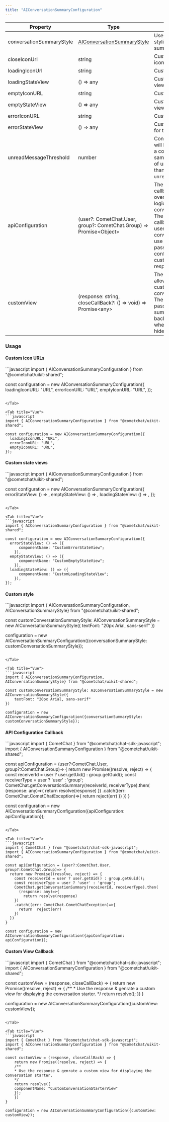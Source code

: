 ```yaml
---
title: "AIConversationSummaryConfiguration"
---
```


| Property                 | Type                                                                         | Description                                                                                                                                                                                                                                                                                                          |
| ------------------------ | ---------------------------------------------------------------------------- | -------------------------------------------------------------------------------------------------------------------------------------------------------------------------------------------------------------------------------------------------------------------------------------------------------------------- |
| conversationSummaryStyle | [AIConversationSummaryStyle](/web-shared/ai-conversation-summary-style) | Used to provide custom styling to conversation summary view.                                                                                                                                                                                                                                                         |
| closeIconUrl             | string                                                                       | Custom close button icon url.                                                                                                                                                                                                                                                                                        |
| loadingIconUrl           | string                                                                       | Custom loading icon url.                                                                                                                                                                                                                                                                                             |
| loadingStateView         | () => any                                                                    | Custom loading state view for the component.                                                                                                                                                                                                                                                                         |
| emptyIconURL             | string                                                                       | Custom empty icon url.                                                                                                                                                                                                                                                                                               |
| emptyStateView           | () => any                                                                    | Custom empty state view for the component.                                                                                                                                                                                                                                                                           |
| errorIconURL             | string                                                                       | Custom error icon url.                                                                                                                                                                                                                                                                                               |
| errorStateView           | () => any                                                                    | Custom error state view for the component.                                                                                                                                                                                                                                                                           |
| unreadMessageThreshold   | number                                                                       | Conversation summary will be generated only if a conversation has same or more number of unread messages than `unreadMessageThreshold`.                                                                                                                                                                              |
| apiConfiguration         | (user?: CometChat.User, group?: CometChat.Group) => Promise\<Object>         | The `apiConfiguration` callback allows you to override the default logic of fetching conversation starters. The `apiConfiguration` callback passes the user/group object of the conversation. You can use the [SDK Method](/ai/conversation-summary) & pass additional configuration to customise the response. |
| customView               | (response: string, closeCallBack?: () => void) => Promise\<any>              | The `customView` callback allows you to display a custom UI for conversation starters. The `customView` callback passes the conversation summary & a close call back which you can call when you want to hide/close your UI.                                                                                         |

### Usage

#### Custom icon URLs

<Tabs>
<Tab title="React">
```javascript
import { AIConversationSummaryConfiguration } from "@cometchat/uikit-shared";

const configuration = new AIConversationSummaryConfiguration({
  loadingIconURL: "URL",
  errorIconURL: "URL",
  emptyIconURL: "URL",
});
```

</Tab>

<Tab title="Vue">
```javascript
import { AIConversationSummaryConfiguration } from "@cometchat/uikit-shared";

const configuration = new AIConversationSummaryConfiguration({
  loadingIconURL: "URL",
  errorIconURL: "URL",
  emptyIconURL: "URL",
});
```

</Tab>

</Tabs>

#### Custom state views

<Tabs>
<Tab title="React">
```javascript
import { AIConversationSummaryConfiguration } from "@cometchat/uikit-shared";

const configuration = new AIConversationSummaryConfiguration({
  errorStateView: () => <CustomErrorStateView />,
  emptyStateView: () => <CustomEmptyStateView />,
  loadingStateView: () => <CustomLoadingStateView />,
});
```

</Tab>

<Tab title="Vue">
```javascript
import { AIConversationSummaryConfiguration } from "@cometchat/uikit-shared";

const configuration = new AIConversationSummaryConfiguration({
  errorStateView: () => ({
      componentName: "CustomErrorStateView";
    }),
  emptyStateView: () => ({
      componentName: "CustomEmptyStateView";
    }),
  loadingStateView: () => ({
      componentName: "CustomLoadingStateView";
    }),
});
```

</Tab>

</Tabs>

#### Custom style

<Tabs>
<Tab title="React">
```javascript
import { AIConversationSummaryConfiguration, AIConversationSummaryStyle} from "@cometchat/uikit-shared";

const customConversationSummaryStyle: AIConversationSummaryStyle = new AIConversationSummaryStyle({
  	textFont: "20px Arial, sans-serif"
})

configuration = new AIConversationSummaryConfiguration({conversationSummaryStyle: customConversationSummaryStyle});
```

</Tab>

<Tab title="Vue">
```javascript
import { AIConversationSummaryConfiguration, AIConversationSummaryStyle} from "@cometchat/uikit-shared";

const customConversationSummaryStyle: AIConversationSummaryStyle = new AIConversationSummaryStyle({
  	textFont: "20px Arial, sans-serif"
})

configuration = new AIConversationSummaryConfiguration({conversationSummaryStyle: customConversationSummaryStyle});
```

</Tab>

</Tabs>

#### API Configuration Callback

<Tabs>
<Tab title="React">
```javascript
import { CometChat } from "@cometchat/chat-sdk-javascript";
import { AIConversationSummaryConfiguration } from "@cometchat/uikit-shared";

const apiConfiguration = (user?:CometChat.User, group?:CometChat.Group)=> {
  return new Promise((resolve, reject) => {
    const receiverId = user ? user.getUid() : group.getGuid();
    const receiverType = user ? 'user' : 'group';
    CometChat.getConversationSummary(receiverId, receiverType).then(
      (response: any)=>{
        return resolve(response)
    })
    .catch((err: CometChat.CometChatException)=>{
      return  reject(err)
    })
  })
}

const configuration = new AIConversationSummaryConfiguration({apiConfiguration: apiConfiguration});
```

</Tab>

<Tab title="Vue">
```javascript
import { CometChat } from "@cometchat/chat-sdk-javascript";
import { AIConversationSummaryConfiguration } from "@cometchat/uikit-shared";

const apiConfiguration = (user?:CometChat.User, group?:CometChat.Group)=> {
  return new Promise((resolve, reject) => {
    const receiverId = user ? user.getUid() : group.getGuid();
    const receiverType = user ? 'user' : 'group';
    CometChat.getConversationSummary(receiverId, receiverType).then(
      (response: any)=>{
        return resolve(response)
    })
    .catch((err: CometChat.CometChatException)=>{
      return  reject(err)
    })
  })
}

const configuration = new AIConversationSummaryConfiguration({apiConfiguration: apiConfiguration});
```

</Tab>

</Tabs>

#### Custom View Callback

<Tabs>
<Tab title="JavaScript">
```javascript
import { CometChat } from "@cometchat/chat-sdk-javascript";
import { AIConversationSummaryConfiguration } from "@cometchat/uikit-shared";

const customView = (response, closeCallBack) => {
	return new Promise((resolve, reject) => {
    /** 
    * Use the response & genrate a custom view for displaying the conversation starter.
    */
  	return resolve(<CustomConversationStarterView />);
	})
}

configuration = new AIConversationSummaryConfiguration({customView: customView});
```

</Tab>

<Tab title="Vue">
```javascript
import { CometChat } from "@cometchat/chat-sdk-javascript";
import { AIConversationSummaryConfiguration } from "@cometchat/uikit-shared";

const customView = (response, closeCallBack) => {
	return new Promise((resolve, reject) => {
    /** 
    * Use the response & genrate a custom view for displaying the conversation starter.
    */
  	return resolve({
    componentName: "CustomConversationStarterView"
    });
	})
}

configuration = new AIConversationSummaryConfiguration({customView: customView});
```

</Tab>

</Tabs>
